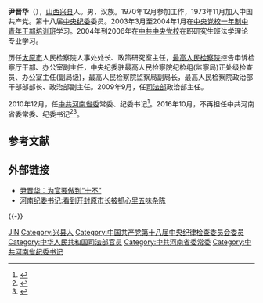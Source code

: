 '''尹晋华'''（{{bd|1954年|3月||catIdx=Y尹}}），[[山西|山西]][[兴县|兴县]]人。男，汉族。1970年12月参加工作，1973年11月加入中国共产党。第十八届[[中央纪委|中央纪委]]委员。2003年3月至2004年1月在[[中央党校一年制中青年干部培训班|中央党校一年制中青年干部培训班]]学习。2004年到2006年在[[中共中央党校|中共中央党校]]在职研究生班法学理论专业学习。

历任[[太原市|太原市]]人民检察院人事处处长、政策研究室主任，[[最高人民检察院|最高人民检察院]]控告申诉检察厅干部、办公室副主任，中央纪委驻最高人民检察院纪检组(监察局)正处级检查员、办公室主任(副局级)，最高人民检察院监察局副局长，最高人民检察院政治部干部部部长、政治部副主任。2009年9月，任[[中华人民共和国司法部|司法部]]政治部主任。

2010年12月，任[[中共河南省委|中共河南省委]]常委、纪委书记<ref name="">{{cite web |url=http://cpc.people.com.cn/GB/64162/123659/123797/15215428.html |language= |title=尹晋华同志简历 |publisher=中国共产党新闻 |date=2010年12月 |accessdate= |archive-date=2012-08-31 |archive-url=https://web.archive.org/web/20120831014502/http://cpc.people.com.cn/GB/64162/123659/123797/15215428.html |dead-url=no }}</ref>。2016年10月，不再担任中共河南省委常委、纪委书记<ref>{{Cite web |url=http://news.ifeng.com/a/20161014/50102533_0.shtml |title=任正晓任河南省委常委、省纪委书记 |accessdate=2016-10-14 |archive-date=2016-10-14 |archive-url=https://web.archive.org/web/20161014135301/http://news.ifeng.com/a/20161014/50102533_0.shtml |dead-url=no }}</ref><ref>{{cite news|title=李亚、许甘露、穆为民新任河南省委常委 尹晋华等3人不再担任|url=http://district.ce.cn/newarea/sddy/201611/04/t20161104_17533554.shtml|accessdate=2016-11-04|newspaper=中国经济网|archive-date=2016-11-05|archive-url=https://web.archive.org/web/20161105160944/http://district.ce.cn/newarea/sddy/201611/04/t20161104_17533554.shtml|dead-url=no}}</ref>。

== 参考文献 ==
{{reflist}}

== 外部链接 ==
*[http://cpc.people.com.cn/GB/64093/64102/17355125.html 尹晋华：为官要做到“十不”] {{Wayback|url=http://cpc.people.com.cn/GB/64093/64102/17355125.html |date=20141105175345 }}
*[http://news.sina.com.cn/c/2013-05-16/092027139491.shtml 河南纪委书记:看到开封原市长被抓心里五味杂陈] {{Wayback|url=http://news.sina.com.cn/c/2013-05-16/092027139491.shtml |date=20141105160729 }}

{{-}}
{{start box}}
{{s-ppo|cpc}}
{{s-before|[[叶青纯|叶青纯]]}}
{{s-title|[[中国共产党河南省纪律检查委员会|中国共产党河南省纪律检查委员会]]书记|2010年12月—2016年10月}}
{{s-after|[[任正晓|任正晓]]}}
{{end box}}

{{DEFAULTSORT:YI尹}}
[[Category:尹姓|JIN]]
[[Category:兴县人|Category:兴县人]]
[[Category:中国共产党第十八届中央纪律检查委员会委员|Category:中国共产党第十八届中央纪律检查委员会委员]]
[[Category:中华人民共和国司法部官员|Category:中华人民共和国司法部官员]]
[[Category:中共河南省委常委|Category:中共河南省委常委]]
[[Category:中共河南省纪委书记|Category:中共河南省纪委书记]]